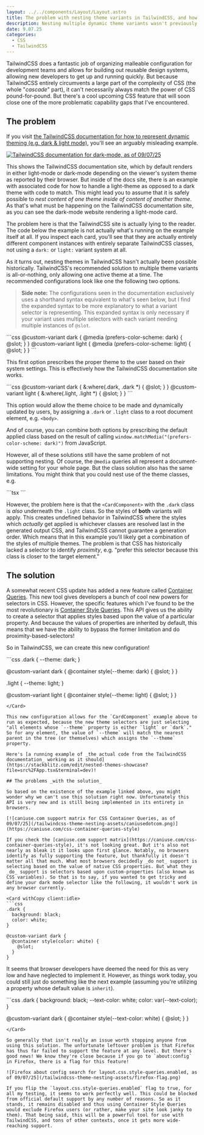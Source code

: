 ```yaml
---
layout: ../../components/Layout/Layout.astro
title: The problem with nesting theme variants in TailwindCSS, and how you'll eventually be able to fix it
description: Nesting multiple dynamic theme variants wasn't previously possible in TailwindCSS. But thanks to a new CSS feature, it will be soon!
date: 9.07.25
categories:
  - CSS
  - TailwindCSS
---
```



TailwindCSS does a fantastic job of organizing malleable configuration for development teams and allows for building out reusable design systems, allowing new developers to get up and running quickly. But because TailwindCSS entirely circumvents a large part of the complexity of CSS (the whole "_cascade_" part), it can't necessarily always match the power of CSS pound-for-pound. But there's a cool upcoming CSS feature that will soon close one of the more problematic capability gaps that I've encountered.

## The problem

If you visit [the TailwindCSS documentation for how to represent dynamic theming (e.g. dark & light mode)](https://tailwindcss.com/docs/dark-mode), you'll see an arguably misleading example.

[![TailwindCSS documentation for dark-mode, as of 09/07/25](/tailwindcss-theme-nesting-assets/tailwindcss-docs.png)](https://tailwindcss.com/docs/dark-mode)

This shows the TailwindCSS documentation site, which by default renders in either light-mode or dark-mode depending on the viewer's system theme as reported by their browser. But inside of the docs site, there is an example with associated code for how to handle a light-theme as opposed to a dark theme with code to match. This might lead you to assume that it is safely possible to _nest content of one theme inside of content of another theme_. As that's what must be happening on the TailwindCSS documentation site, as you can see the dark-mode website rendering a light-mode card.

The problem here is that the TailwindCSS site is actually lying to the reader. The code below the example is not actually what's running on the example itself at all. If you inspect each card, you'll see that they are actually entirely different component instances with entirely separate TailwindCSS classes, not using a `dark:` or `light:` variant system at all.

As it turns out, nesting themes in TailwindCSS hasn't actually been possible historically. TailwindCSS's recommended solution to multiple theme variants is all-or-nothing, only allowing one active theme at a time. The recommended configurations look like one the following two options.

> **Side note:** The configurations seen in the documentation exclusively uses a shorthand syntax equivalent to what's seen below, but I find the expanded syntax to be more explanatory to what a variant selector is representing. This expanded syntax is only necessary if your variant uses multiple selectors with each variant needing multiple instances of `@slot`.

<Card withCopy client:idle>
```css
@custom-variant dark {
  @media (prefers-color-scheme: dark) {
    @slot;
  }
}
@custom-variant light {
  @media (prefers-color-scheme: light) {
    @slot;
  }
}
```
</Card>

This first option prescribes the proper theme to the user based on their system settings. This is effectively how the TailwindCSS documentation site works.

<Card withCopy client:idle>
```css
@custom-variant dark {
  &:where(.dark, .dark *) {
    @slot;
  }
}
@custom-variant light {
  &:where(.light, .light *) {
    @slot;
  }
}
```
</Card>

This option would allow the theme choice to be made and dynamically updated by users, by assigning a `.dark` or `.light` class to a root document element, e.g. `<body>`.

And of course, you can combine both options by prescribing the default applied class based on the result of calling `window.matchMedia("(prefers-color-scheme: dark)")` from JavaScript.

However, all of these solutions still have the same problem of not supporting nesting. Of course, the `@media` queries all represent a document-wide setting for your whole page. But the class solution also has the same limitations. You might think that you could nest use of the theme classes, e.g.

<Card withCopy client:idle>
```tsx
<body class="light">
  <CardComponent />
  <CardComponent class="dark" />
</body>
```
</Card>

However, the problem here is that the `<CardComponent>` with the `.dark` class is _also_ underneath the `.light` class. So the styles of **both** variants will apply. This creates undefined behavior in TailwindCSS where the styles which _actually_ get applied is whichever classes are resolved last in the generated output CSS, and TailwindCSS cannot guarantee a generation order. Which means that in this example you'll likely get a combination of the styles of multiple themes. The problem is that CSS has historically lacked a selector to identify _proximity_, e.g. "prefer this selector because this class is closer to the target element."

## The solution

A somewhat recent CSS update has added a new feature called [Container Queries](https://developer.mozilla.org/en-US/docs/Web/CSS/CSS_containment/Container_queries). This new tool gives developers a bunch of cool new powers for selectors in CSS. However, the specific features which I've found to be the most revolutionary is [Container Style Queries](https://developer.mozilla.org/en-US/docs/Web/CSS/CSS_containment/Container_size_and_style_queries#container_style_queries). This API gives us the ability to create a selector that applies styles based upon the value of a particular property. And because the values of properties are inherited by default, this means that we have the ability to bypass the former limitation and do proximity-based-selectors!

So in TailwindCSS, we can create this new configuration!

<Card withCopy client:idle>
```css
.dark {
  --theme: dark;
}

@custom-variant dark {
  @container style(--theme: dark) {
    @slot;
  }
}

.light {
  --theme: light;
}

@custom-variant light {
  @container style(--theme: light) {
    @slot;
  }
}
```
</Card>

This new configuration allows for the `CardComponent` example above to run as expected, because the new theme selectors are just selecting "all elements whose `--theme` property is either `light` or `dark`." So for any element, the value of `--theme` will match the nearest parent in the tree (or themselves) which assigns the `--theme` property.

Here's [a running example of _the actual code from the TailwindCSS documentation_ working as it should](https://stackblitz.com/edit/nested-themes-showcase?file=src%2FApp.tsx&terminal=dev)!

## The problems _with the solution_

So based on the existence of the example linked above, you might wonder why we can't use this solution right now. Unfortunately this API is very new and is still being implemented in its entirety in browsers.

[![caniuse.com support matrix for CSS Container Queries, as of 09/07/25](/tailwindcss-theme-nesting-assets/caniusedotcom.png)](https://caniuse.com/css-container-queries-style)

If you check the [caniuse.com support matrix](https://caniuse.com/css-container-queries-style), it's not looking great. But it's also not nearly as bleak it it looks upon first glance. Notably, no browsers identify as fully supporting the feature, but thankfully it doesn't matter all that much. What most browsers decidedly _do not_ support is selecting based on the value of native CSS properties. But what they _do_ support is selectors based upon custom-properties (also known as CSS variables). So that is to say, if you wanted to get tricky and define your dark mode selector like the following, it wouldn't work in any browser currently.

<Card withCopy client:idle>
```css
.dark {
  background: black;
  color: white;
}

@custom-variant dark {
  @container style(color: white) {
    @slot;
  }
}
```
</Card>

It seems that browser developers have deemed the need for this as very low and have neglected to implement it. However, as things work today, you could still just do something like the next example (assuming you're utilizing a property whose default value is `inherit`).

<Card withCopy client:idle>
```css
.dark {
  background: black;
  --text-color: white;
  color: var(--text-color);
}

@custom-variant dark {
  @container style(--text-color: white) {
    @slot;
  }
}
```
</Card>

So generally that isn't really an issue worth stopping anyone from using this solution. The unfortunate leftover problem is that Firefox has thus far failed to support the feature at any level. But there's good news! We know they're close because if you go to `about:config` in Firefox, there is a flag for this feature!

![Firefox about config search for layout.css.style-queries.enabled, as of 09/07/25](/tailwindcss-theme-nesting-assets/firefox-flag.png)

If you flip the `layout.css.style-queries.enabled` flag to true, for all my testing, it seems to work perfectly well. This could be blocked from official default support by any number of reasons. So as it stands, it remains disabled and thus using Container Style Queries would exclude Firefox users (or rather, make your site look janky to them). That being said, this will be a powerful tool for use with TailwindCSS, and tons of other contexts, once it gets more wide-reaching support.
